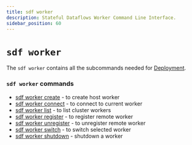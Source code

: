 ```yaml
---
title: sdf worker
description: Stateful Dataflows Worker Command Line Interface.
sidebar_position: 60
---
```


# `sdf worker`

The `sdf worker` contains all the subcommands needed for [Deployment].

### `sdf worker` commands

* [sdf worker create] - to create host worker
* [sdf worker connect] - to connect to current worker
* [sdf worker list] - to list cluster workers
* [sdf worker register] - to register remote worker
* [sdf worker unregister] - to unregister remote worker
* [sdf worker switch] - to switch selected worker
* [sdf worker shutdown] - shutdown a worker

[Deployment]: deployment.mdx
[sdf worker create]: create.mdx
[sdf worker connect]: connect
[sdf worker list]: list.mdx
[sdf worker register]: register.mdx
[sdf worker unregister]: unregister.mdx
[sdf worker switch]: switch.mdx
[sdf worker shutdown]: shutdown.mdx
